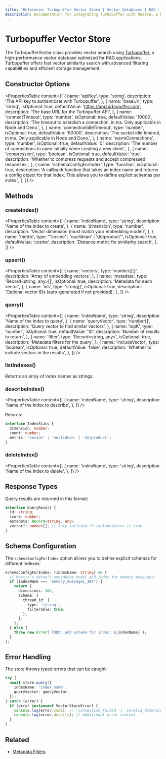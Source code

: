 ```yaml
---
title: 'Reference: Turbopuffer Vector Store | Vector Databases | RAG | Mastra Docs'
description: Documentation for integrating Turbopuffer with Mastra, a high-performance vector database for efficient similarity search.
---
```


# Turbopuffer Vector Store

The TurbopufferVector class provides vector search using [Turbopuffer](https://turbopuffer.com/), a high-performance vector database optimized for RAG applications. Turbopuffer offers fast vector similarity search with advanced filtering capabilities and efficient storage management.

## Constructor Options

<PropertiesTable
  content={[
    {
      name: 'apiKey',
      type: 'string',
      description: 'The API key to authenticate with Turbopuffer',
    },
    {
      name: 'baseUrl',
      type: 'string',
      isOptional: true,
      defaultValue: 'https://api.turbopuffer.com',
      description: 'The base URL for the Turbopuffer API',
    },
    {
      name: 'connectTimeout',
      type: 'number',
      isOptional: true,
      defaultValue: '10000',
      description: 'The timeout to establish a connection, in ms. Only applicable in Node and Deno.',
    },
    {
      name: 'connectionIdleTimeout',
      type: 'number',
      isOptional: true,
      defaultValue: '60000',
      description: 'The socket idle timeout, in ms. Only applicable in Node and Deno.',
    },
    {
      name: 'warmConnections',
      type: 'number',
      isOptional: true,
      defaultValue: '0',
      description: 'The number of connections to open initially when creating a new client.',
    },
    {
      name: 'compression',
      type: 'boolean',
      isOptional: true,
      defaultValue: 'true',
      description: 'Whether to compress requests and accept compressed responses.',
    },
    {
      name: 'schemaConfigForIndex',
      type: 'function',
      isOptional: true,
      description:
        'A callback function that takes an index name and returns a config object for that index. This allows you to define explicit schemas per index.',
    },
  ]}
/>

## Methods

### createIndex()

<PropertiesTable
  content={[
    {
      name: 'indexName',
      type: 'string',
      description: 'Name of the index to create',
    },
    {
      name: 'dimension',
      type: 'number',
      description: 'Vector dimension (must match your embedding model)',
    },
    {
      name: 'metric',
      type: "'cosine' | 'euclidean' | 'dotproduct'",
      isOptional: true,
      defaultValue: 'cosine',
      description: 'Distance metric for similarity search',
    },
  ]}
/>

### upsert()

<PropertiesTable
  content={[
    {
      name: 'vectors',
      type: 'number[][]',
      description: 'Array of embedding vectors',
    },
    {
      name: 'metadata',
      type: 'Record<string, any>[]',
      isOptional: true,
      description: 'Metadata for each vector',
    },
    {
      name: 'ids',
      type: 'string[]',
      isOptional: true,
      description: 'Optional vector IDs (auto-generated if not provided)',
    },
  ]}
/>

### query()

<PropertiesTable
  content={[
    {
      name: 'indexName',
      type: 'string',
      description: 'Name of the index to query',
    },
    {
      name: 'queryVector',
      type: 'number[]',
      description: 'Query vector to find similar vectors',
    },
    {
      name: 'topK',
      type: 'number',
      isOptional: true,
      defaultValue: '10',
      description: 'Number of results to return',
    },
    {
      name: 'filter',
      type: 'Record<string, any>',
      isOptional: true,
      description: 'Metadata filters for the query',
    },
    {
      name: 'includeVector',
      type: 'boolean',
      isOptional: true,
      defaultValue: 'false',
      description: 'Whether to include vectors in the results',
    },
  ]}
/>

### listIndexes()

Returns an array of index names as strings.

### describeIndex()

<PropertiesTable
  content={[
    {
      name: 'indexName',
      type: 'string',
      description: 'Name of the index to describe',
    },
  ]}
/>

Returns:

```typescript copy
interface IndexStats {
  dimension: number;
  count: number;
  metric: 'cosine' | 'euclidean' | 'dotproduct';
}
```

### deleteIndex()

<PropertiesTable
  content={[
    {
      name: 'indexName',
      type: 'string',
      description: 'Name of the index to delete',
    },
  ]}
/>

## Response Types

Query results are returned in this format:

```typescript copy
interface QueryResult {
  id: string;
  score: number;
  metadata: Record<string, any>;
  vector?: number[]; // Only included if includeVector is true
}
```

## Schema Configuration

The `schemaConfigForIndex` option allows you to define explicit schemas for different indexes:

```typescript copy
schemaConfigForIndex: (indexName: string) => {
  // Mastra's default embedding model and index for memory messages:
  if (indexName === 'memory_messages_384') {
    return {
      dimensions: 384,
      schema: {
        thread_id: {
          type: 'string',
          filterable: true,
        },
      },
    };
  } else {
    throw new Error(`TODO: add schema for index: ${indexName}`);
  }
};
```

## Error Handling

The store throws typed errors that can be caught:

```typescript copy
try {
  await store.query({
    indexName: 'index_name',
    queryVector: queryVector,
  });
} catch (error) {
  if (error instanceof VectorStoreError) {
    console.log(error.code); // 'connection_failed' | 'invalid_dimension' | etc
    console.log(error.details); // Additional error context
  }
}
```

## Related

- [Metadata Filters](./metadata-filters)
